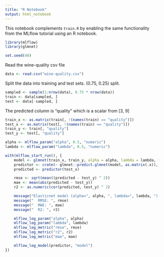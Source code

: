 ```yaml
---
title: "R Notebook"
output: html_notebook
---
```


This notebook complements `train.R` by enabling the same functionality from the MLflow tutorial using an R notebook.

```r
library(mlflow)
library(glmnet)

set.seed(40)
```

Read the wine-quality csv file
 
```r
data <- read.csv("wine-quality.csv")
```

Split the data into training and test sets. (0.75, 0.25) split.

```r
sampled <- sample(1:nrow(data), 0.75 * nrow(data))
train <- data[sampled, ]
test <- data[-sampled, ]
```

The predicted column is "quality" which is a scalar from [3, 9]

```r
train_x <- as.matrix(train[, !(names(train) == "quality")])
test_x <- as.matrix(test[, !(names(train) == "quality")])
train_y <- train[, "quality"]
test_y <- test[, "quality"]
```

```r
alpha <- mlflow_param("alpha", 0.5, "numeric")
lambda <- mlflow_param("lambda", 0.5, "numeric")
```

```r
with(mlflow_start_run(), {
    model <- glmnet(train_x, train_y, alpha = alpha, lambda = lambda, family = "gaussian")
    predictor <- crate(~ glmnet::predict.glmnet(model, as.matrix(.x)), model)
    predicted <- predictor(test_x)

    rmse <- sqrt(mean((predicted - test_y) ^ 2))
    mae <- mean(abs(predicted - test_y))
    r2 <- as.numeric(cor(predicted, test_y) ^ 2)

    message("Elasticnet model (alpha=", alpha, ", lambda=", lambda, "):")
    message("  RMSE: ", rmse)
    message("  MAE: ", mae)
    message("  R2: ", r2)

    mlflow_log_param("alpha", alpha)
    mlflow_log_param("lambda", lambda)
    mlflow_log_metric("rmse", rmse)
    mlflow_log_metric("r2", r2)
    mlflow_log_metric("mae", mae)

    mlflow_log_model(predictor, "model")
})
```

